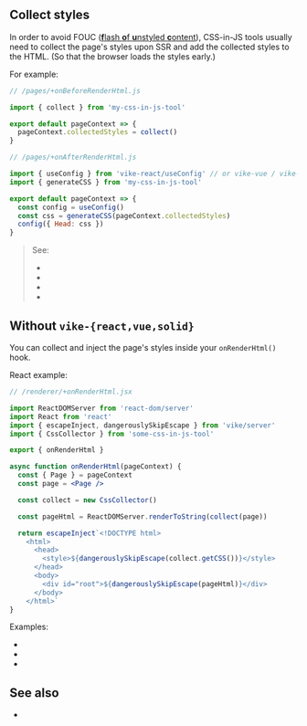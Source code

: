 

## Collect styles

In order to avoid FOUC ([**f**lash **o**f **u**nstyled **c**ontent](https://en.wikipedia.org/wiki/Flash_of_unstyled_content)),
CSS-in-JS tools usually need to collect the page's styles upon SSR and add the collected styles to the HTML. (So that the browser loads the styles early.)

For example:

```js
// /pages/+onBeforeRenderHtml.js

import { collect } from 'my-css-in-js-tool'

export default pageContext => {
  pageContext.collectedStyles = collect()
}
```

```js
// /pages/+onAfterRenderHtml.js

import { useConfig } from 'vike-react/useConfig' // or vike-vue / vike-solid
import { generateCSS } from 'my-css-in-js-tool'

export default pageContext => {
  const config = useConfig()
  const css = generateCSS(pageContext.collectedStyles)
  config({ Head: css })
}
```

> See:
>  - <Link href="/onBeforeRenderHtml" noBreadcrumb />
>  - <Link href="/onAfterRenderHtml" noBreadcrumb />
>  - <Link href="/useConfig" noBreadcrumb />
>  - <Link href="/Head#how-to-inject-raw-html" />


## Without `vike-{react,vue,solid}`

You can collect and inject the page's styles inside your <Link href="/onRenderHtml">`onRenderHtml()` hook</Link>.

React example:

```jsx
// /renderer/+onRenderHtml.jsx

import ReactDOMServer from 'react-dom/server'
import React from 'react'
import { escapeInject, dangerouslySkipEscape } from 'vike/server'
import { CssCollector } from 'some-css-in-js-tool'

export { onRenderHtml }

async function onRenderHtml(pageContext) {
  const { Page } = pageContext
  const page = <Page />

  const collect = new CssCollector()

  const pageHtml = ReactDOMServer.renderToString(collect(page))

  return escapeInject`<!DOCTYPE html>
    <html>
      <head>
        <style>${dangerouslySkipEscape(collect.getCSS())}</style>
      </head>
      <body>
        <div id="root">${dangerouslySkipEscape(pageHtml)}</div>
      </body>
    </html>`
}
```

Examples:
- <Link href="/styled-components" />
- <Link href="/grommet" />
- <Link href="/styled-jsx" />


## See also


- <Link href="/examples#css-in-js" doNotInferSectionTitle />
